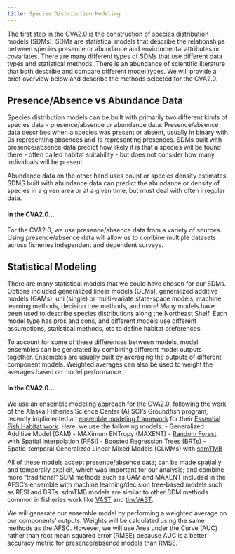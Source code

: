 ```yaml
---
title: Species Distribution Modeling
---
```


The first step in the CVA2.0 is the construction of species distribution models (SDMs). SDMs are statistical models that describe the relationships between species presence or abundance and environmental attributes or covariates. There are many different types of SDMs that use different data types and statistical methods. There is an abundance of scientific literature that both describe and compare different model types. We will provide a brief overview below and describe the methods selected for the CVA2.0.  

## Presence/Absence vs Abundance Data
Species distribution models can be built with primarily two different kinds of species data - presence/absence or abundance data. Presence/absence data describes when a species was present or absent, usually in binary with 0s representing absences and 1s representing presences. SDMs built with presence/absence data predict how likely it is that a species will be found there - often called habitat suitability - but does not consider how many individuals will be present. 

Abundance data on the other hand uses count or species density estimates. SDMS built with abundance data can predict the abundance or density of species in a given area or at a given time, but must deal with often irregular data. 

#### In the CVA2.0...
For the CVA2.0, we use presence/absence data from a variety of sources. Using presence/absence data will allow us to combine multiple datasets across fisheries independent and dependent surveys.

## Statistical Modeling 
There are many statistical models that we could have chosen for our SDMs. Options included generalized linear models (GLMs), generalized additive models (GAMs), uni (single) or multi-variate state-space models, machine learning methods, decision tree methods, and more! Many models have been used to describe species distributions along the Northeast Shelf. Each model type has pros and cons, and different models use different assumptions, statistical methods, etc to define habitat preferences. 

To account for some of these differences between models, model ensembles can be generated by combining different model outputs together. Ensembles are usually built by averaging the outputs of different component models. Weighted averages can also be used to weight the averages based on model performance. 

#### In the CVA2.0...
We use an ensemble modeling approach for the CVA2.0, following the work of the Alaska Fisheries Science Center (AFSC)'s Groundfish program, recently implimented an [ensemble modeling framework](https://github.com/alaska-groundfish-efh/EFHSDM) for their [Essential Fish Habitat work](https://besjournals.onlinelibrary.wiley.com/doi/abs/10.1111/1365-2664.14559). Here, we use the following models: 
- Generalized Additive Model (GAM)
- MAXimum ENTropy (MAXENT)
- [Random Forest with Spatial Interpolation (RFSI)](https://www.mdpi.com/2072-4292/12/10/1687)
- Boosted Regression Trees (BRTs)
- Spatio-temporal Generalized Linear Mixed Models (GLMMs) with [sdmTMB](https://pbs-assess.github.io/sdmTMB/) 

All of these models accept presence/absence data; can be made spatially and temporally explicit, which was important for our analysis; and combine more "traditional" SDM methods such as GAM and MAXENT included in the AFSC's ensemble with machine learning/decision tree-based models such as RFSI and BRTs. sdmTMB models are similar to other SDM methods common in fisheries work like [VAST](https://academic.oup.com/icesjms/article/74/5/1311/2907795#186891657) and [tinyVAST](https://arxiv.org/pdf/2401.10193).

We will generate our ensemble model by performing a weighted average on our components' outputs. Weights will be calculated using the same methods as the AFSC. However, we will use Area under the Curve (AUC) rather than root mean squared error (RMSE) because AUC is a better accuracy metric for presence/absence models than RMSE. 
